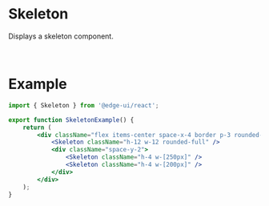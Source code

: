 
<Head>
  <title>Skeleton | EdgeUI</title>
</Head>

# Skeleton

Displays a skeleton component.

<SkeletonExample />

<br />

# Example

```jsx
import { Skeleton } from '@edge-ui/react';

export function SkeletonExample() {
    return (
        <div className="flex items-center space-x-4 border p-3 rounded-md">
            <Skeleton className="h-12 w-12 rounded-full" />
            <div className="space-y-2">
                <Skeleton className="h-4 w-[250px]" />
                <Skeleton className="h-4 w-[200px]" />
            </div>
        </div>
    );
}
```
